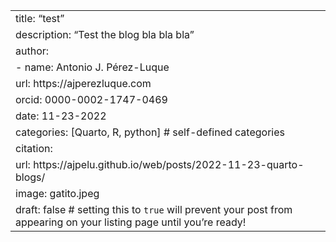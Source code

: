 ---
title: "test"
description: "Test the blog bla bla bla "
author:
  - name: Antonio J. Pérez-Luque
    url: https://ajperezluque.com
    orcid: 0000-0002-1747-0469
date: 11-23-2022
categories: [Quarto, R, python] # self-defined categories
citation: 
  url: https://ajpelu.github.io/web/posts/2022-11-23-quarto-blogs/ 
image: gatito.jpeg
draft: false # setting this to `true` will prevent your post from appearing on your listing page until you're ready!
---